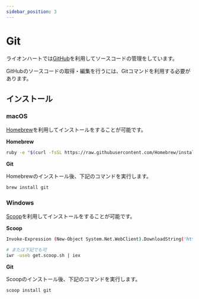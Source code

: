 ```yaml
---
sidebar_position: 3
---
```


# Git

ライオンハートでは[GitHub](https://github.com)を利用してソースコードの管理をしています。

GitHubのソースコードの取得・編集を行うには、Gitコマンドを利用する必要があります。


## インストール

### macOS

[Homebrew](https://brew.sh/)を利用してインストールをすることが可能です。

**Homebrew**

```bash
ruby -e "$(curl -fsSL https://raw.githubusercontent.com/Homebrew/install/master/install)"
```

**Git**

Homebrewのインストール後、下記のコマンドを実行します。

```bash
brew install git
```

### Windows

[Scoop](https://scoop.sh)を利用してインストールをすることが可能です。

**Scoop**

```bash
Invoke-Expression (New-Object System.Net.WebClient).DownloadString('https://get.scoop.sh')

# または下記でも可
iwr -useb get.scoop.sh | iex
```

**Git**

Scoopのインストール後、下記のコマンドを実行します。

```bash
scoop install git
```
